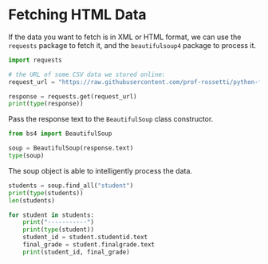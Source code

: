 # Fetching HTML Data

If the data you want to fetch is in XML or HTML format, we can use the `requests` package to fetch it, and the `beautifulsoup4` package to process it.

```python
import requests

# the URL of some CSV data we stored online:
request_url = "https://raw.githubusercontent.com/prof-rossetti/python-for-finance/main/docs/data/gradebook.xml"

response = requests.get(request_url)
print(type(response))
```

Pass the response text to the `BeautifulSoup` class constructor.

```python
from bs4 import BeautifulSoup

soup = BeautifulSoup(response.text)
type(soup)
```

The soup object is able to intelligently process the data.



```python
students = soup.find_all("student")
print(type(students))
len(students)
```


```python
for student in students:
    print("-----------")
    print(type(student))
    student_id = student.studentid.text
    final_grade = student.finalgrade.text
    print(student_id, final_grade)
```
